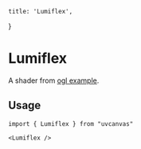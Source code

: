     title: 'Lumiflex',
}

# Lumiflex

A shader from [ogl example](https://oframe.github.io/ogl/examples/?src=triangle-screen-shader.html).

<ComponentWrapper>
  <Lumiflex />
</ComponentWrapper>


## Usage


```tsx
import { Lumiflex } from "uvcanvas"
```


```tsx
<Lumiflex />
```
